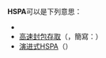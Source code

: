 '''HSPA'''可以是下列意思：

* {{link-en|High School Proficiency Assessment|High School Proficiency Assessment}}
* [[高速封包存取|高速封包存取]]（{{lang|en|High Speed Packet Access}}，簡寫：{{lang|en|HSPA}}）
* [[演进式HSPA|演进式HSPA]]（{{lang|en|HSPA+}}）

{{disambig|cat=四字拉丁字母缩写消歧义}}